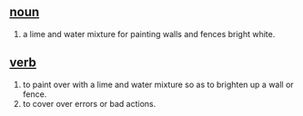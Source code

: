 == [[noun]] ==

# a lime and water mixture for painting walls and fences bright white.

== [[verb]] ==
# to paint over with a lime and water mixture so as to brighten up a wall or fence.
# to cover over errors or bad actions.